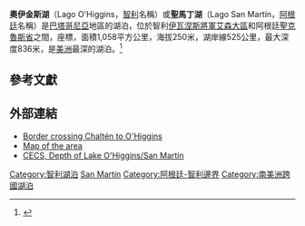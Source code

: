 {{Infobox_lake
 |湖泊名稱 = 奧伊金斯湖／聖馬丁湖
 |湖泊照片 = Lago O'Higgins 3.jpg
 |座標 = {{coord|48|50|S|72|36|W|type:waterbody|display=inline,title}}
 |流入 = Mayer River
 |流出 = Pascua River
 |集水區國家 = [[阿根廷|阿根廷]]、[[智利|智利]]
 |湖泊面積 = 1,058平方公里
 |最深深度 = 836米
 |湖岸線長度 = 525公里
 |海拔高度 = 250米
}}

'''奧伊金斯湖'''（Lago O'Higgins，[[智利|智利]]名稱）或'''聖馬丁湖'''（Lago San Martín，[[阿根廷|阿根廷]]名稱）是[[巴塔哥尼亞|巴塔哥尼亞]]地區的湖泊，位於智利[[伊瓦涅斯將軍艾森大區|伊瓦涅斯將軍艾森大區]]和阿根廷[[聖克魯斯省_(阿根廷)|聖克魯斯省]]之間，座標{{Coord|48|50|S|72|36|W}}，面積1,058平方公里，海拔250米，湖岸線525公里，最大深度836米，是[[美洲|美洲]]最深的湖泊。<ref>{{cite web | url = http://www.glaciologia.cl/textos/rivera.pdf | title = Mass balance investigations at Glaciar Chico, Southern Patagonia Icefield Chile | accessdate = 2006-10-16 | deadurl = yes | archiveurl = https://web.archive.org/web/20070818060829/http://www.glaciologia.cl/textos/rivera.pdf | archivedate = 2007-08-18 }}</ref>

==參考文獻==
{{reflist}}

==外部連結==
*[http://www.irisentoreopreis.nl/ohiggins_map.shtml Border crossing Chaltén to O'Higgins] {{Wayback|url=http://www.irisentoreopreis.nl/ohiggins_map.shtml |date=20210220064739 }}
*[http://maps.fallingrain.com/perl/frame.cgi?kind=illum&scale=-2&x=480&y=360&xcenter=-72.5667&ycenter=-48.7964&lat=-49.1500&long=-72.0667&name=Lago%20San%20Martin&c= Map of the area] {{Wayback|url=http://maps.fallingrain.com/perl/frame.cgi?kind=illum&scale=-2&x=480&y=360&xcenter=-72.5667&ycenter=-48.7964&lat=-49.1500&long=-72.0667&name=Lago%20San%20Martin&c= |date=20180929045839 }}
*[http://www.cecs.cl/web/cecs_index.php?area=cecs&dep=main&idioma=es&pagina=noticia&id=40 CECS, Depth of Lake O'Higgins/San Martín]{{Wayback|url=http://www.cecs.cl/web/cecs_index.php?area=cecs&dep=main&idioma=es&pagina=noticia&id=40 |date=20200126084938 }}

{{DEFAULTSORT:O'Higgins}}
[[Category:智利湖泊|Category:智利湖泊]]
[[Category:阿根廷湖泊|San Martín]]
[[Category:阿根廷-智利邊界|Category:阿根廷-智利邊界]]
[[Category:南美洲跨國湖泊|Category:南美洲跨國湖泊]]
